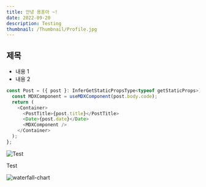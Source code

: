 ```yaml
---
title: 안녕 용훈아 ~!
date: 2022-09-20
description: Testing
thumbnail: /Thumbnail/Profile.jpg
---
```


## 제목

- 내용 1
- 내용 2

```javascript
const Post = ({ post }: InferGetStaticPropsType<typeof getStaticProps>) => {
  const MDXComponent = useMDXComponent(post.body.code);
  return (
    <Container>
      <PostTitle>{post.title}</PostTitle>
      <Date>{post.date}</Date>
      <MDXComponent />
    </Container>
  );
};
```

![Test](/assets/Profile.jpg)

Test

![waterfall-chart](https://raw.githubusercontent.com/Songchangyeop/Blog/main/assets/Profile.jpg)
